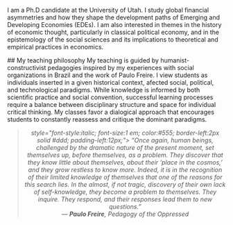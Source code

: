
```{=html}
<div class="row g-4 align-items-start">
  
  <!-- Left: Photo -->
  <div class="col-12 col-md-3">

  </div>
  
  <!-- Middle: Bio -->
  <div class="col-12 col-md-6">
    <p>
      I am a Ph.D candidate at the University of Utah. I study global financial asymmetries and how they shape the development paths of Emerging and Developing Economies (EDEs). I am also interested in themes in the history of economic thought, particularly in classical political economy, and in the epistemology of the social sciences and its implications to theoretical and empirical practices in economics.
    </p>

## My teaching philosophy
  
  My teaching is guided by humanist-constructivist pedagogies inspired by my experiences with social organizations in Brazil and the work of Paulo Freire. I view students as individuals inserted in a given historical context, afected social, political, and technological paradigms. While knowledge is informed by both scientific practice and social convention, successful learning processes require a balance between disciplinary structure and space for individual critical thinking. My classes favor a dialogical approach that encourages students to constantly reassess and critique the dominant paradigms.
      
  </p>
  
 
  <blockquote style="text-align:center; font-style:italic; color:#555;">
       style="font-style:italic; font-size:1 em; color:#555; border-left:2px solid #ddd; padding-left:12px;">
    “Once again, human beings, challenged by the dramatic nature of the present moment, 
    set themselves up, before themselves, as a problem. They discover that they know 
    little about themselves, about their ‘place in the cosmos,’ and they grow restless 
    to know more. Indeed, it is in the recognition of their limited knowledge of themselves 
    that one of the reasons for this search lies. In the almost, if not tragic, discovery 
    of their own lack of self-knowledge, they become a problem to themselves. 
    They inquire. They respond, and their responses lead them to new questions.”  
    <br>— <strong>Paulo Freire</strong>, <em>Pedagogy of the Oppressed</em>
</blockquote>

</div>
```
